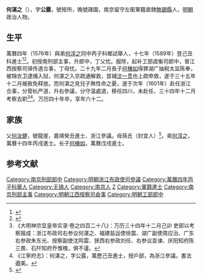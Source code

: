 {{明清人物信息框
| 姓名 = 何湛之
| 原名 =
| 圖片名稱= 
| 圖片大小 =
| 圖片說明 = 
| 最高職務 = 浙江布政使司右參議
| 國家 = 大明 
| 爵位 =
| 籍貫 = [[南京|南京]]留守左衛軍籍<br>[[常州府|常州府]][[無錫縣|無錫縣]]人
| 族裔 = 
| 字號 = 字公露，别號矩所居士，晚號疎园
| 諡號 =
| 出生日期 = 嘉靖辛亥八月二十四日
| 出生地點 = 
| 逝世日期 = 萬曆壬子七月十五日
| 逝世地點 =
| 墓葬 =
| 配偶 = 娶周氏，封安人
| 親屬 = 父 [[何汝健|何汝健]]、弟 [[何淳之|何淳之]]<br>（子）[[何棟如|何棟如]]、何梁如、何楹如
| 出身 =
* 万历四年丙子科应天乡试举人
* 萬曆十七年己丑科同進士出身
| 經歷 =
| 著作 =  
}}
'''何湛之'''（{{bd|1551年||1612年|catIdx=}}），字'''公露'''，號矩所，晚號疎園，南京留守左衛軍籍直隸[[無錫縣|無錫縣]]人，[[明朝|明朝]]政治人物。

== 生平 ==
萬曆四年（1576年）與弟[[何淳之|何淳之]]同中丙子科鄉試舉人，十七年（1589年）登己丑科進士<ref>{{Cite book|title=《皇明贡举考》卷五|last=（明）[[张朝瑞|张朝瑞]]|first=|publisher=《续修四库全书》史部第828册|year=|isbn=|location=|pages=}}</ref><ref>{{Cite book|title=贡举志五种 上|last=鲁小俊，江俊伟著|first=|publisher=武汉：武汉大学出版社|year=2009|isbn=978-7-307-07043-1|location=|pages=}}</ref>。初授南刑部主事，升郎中，丁父忧。服除，起补工部虞衡司郎中，晉江西按察司驿传道佥事，丁母忧。二十九年二月長子[[何棟如|何棟如]]得罪湖广抽税太监陈奉，被锦衣卫逮捕入狱，何湛之入京疏通解救，首辅[[沈一贯|沈一贯]]也上疏申救，遂于三十五年十二月被赦免释放。而何湛之見兒子無性命之憂，遂于次年（1601年）赴任浙江佥事，分管杭严道，升右參議，分守温處道，移任四川，未赴任，三十四年十二月考察去职<ref>《大明神宗显皇帝实录·卷之四百二十八》：万历三十四年十二月己卯 吏部以考察报成：浙江布政司右参议何湛之、福建盐运使徐震、湖广副使周应治、广东右参政朱东光、按察副使沈鸣雷、狭西右参政刘任、右参议袁谏、庆阳知府陈三畏、石阡知府乔惟槐，俱不谨。</ref><ref>《江寧府志》：何湛之，字公露，萬歷己丑進士，授戶部，為浙江參議。書法遒美。</ref>。万历四十年卒，享年六十二。

== 家族 ==
父[[何汝健|何汝健]]，號龍崖，嘉靖癸丑進士、浙江參議。母孫氏（封宜人）<ref>{{Cite book|title=天一阁藏明代科举录选刊 登科录 点校本|last=龚延明主编|first=|publisher=宁波出版社|year=2016|isbn=978-7-5526-2320-8|location=宁波|pages=|quote=《天一閣藏明代科舉錄選刊.登科錄》之《萬曆丙戌科進士同年總綠》}}</ref>。弟[[何淳之|何淳之]]，萬曆十四年丙戌進士。长子[[何棟如|何棟如]]，萬曆戊戌進士。

==参考文献==
{{reflist}}

{{萬曆十七年己丑科殿試金榜}}
{{DEFAULTSORT:He何}}
[[Category:南京刑部郎中|Category:南京刑部郎中]]
[[Category:明朝浙江布政使司參議|Category:明朝浙江布政使司參議]]
[[Category:萬曆四年丙子科舉人|Category:萬曆四年丙子科舉人]]
[[Category:无锡人|Category:无锡人]]
[[Category:南京人|Category:南京人]]
[[Category:何姓|Z]]
[[Category:軍籍進士|Category:軍籍進士]]
[[Category:南京刑部主事|Category:南京刑部主事]]
[[Category:明朝江西按察司僉事|Category:明朝江西按察司僉事]]
[[Category:明朝工部郎中|Category:明朝工部郎中]]